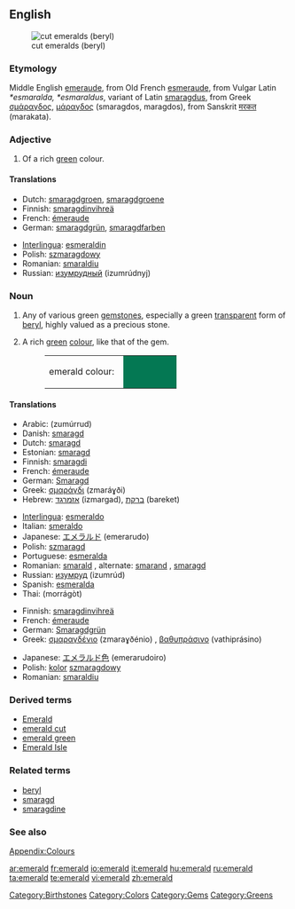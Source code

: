 {{see|Emerald}}
{{wikipedia}}
==English==
[[Image:Beryl_emeralds_cut_XH.jpg|thumb|right|cut emeralds (beryl)]]

===Etymology===
Middle English [[emeraude]], from Old French [[esmeraude]], from Vulgar Latin ''*esmaralda, *esmaraldus'', variant of Latin [[smaragdus]], from Greek [[σμάραγδος]], [[μάραγδος]] (smaragdos, maragdos), from Sanskrit [[मरकत]] (marakata).

===Adjective===
{{en-adj}}

# {{color}} Of a rich [[green]] colour.

====Translations====
{{trans-top|rich green colour}}
* Dutch: [[smaragdgroen]], [[smaragdgroene]]
* Finnish: [[smaragdinvihreä]]
* French: [[émeraude]]
* German: [[smaragdgrün]], [[smaragdfarben]]
{{trans-mid}}
* [[Interlingua]]: [[esmeraldin]]
* Polish: [[szmaragdowy]] {{m}}
* Romanian: [[smaraldiu]]
* Russian: [[изумрудный]] (izumrúdnyj)
{{trans-bottom}}

===Noun===
{{en-noun}}

# Any of various green [[gemstone]]s, especially a green [[transparent]] form of [[beryl]], highly valued as a precious stone.
# {{color}} A rich [[green]] [[colour]], like that of the gem.
#: <table><tr><td>emerald colour: &nbsp;</td><td bgcolor="#047853" width="80">&nbsp; </td></tr></table>

====Translations====
{{trans-top|gemstone}}
* Arabic: {{Arab|[[زمرد|زمرّد]]}} (zumúrrud) {{m}}
* Danish: [[smaragd]]
* Dutch: [[smaragd]] {{m}}
* Estonian: [[smaragd]]
* Finnish: [[smaragdi]]
* French: [[émeraude]] {{f}}
* German: [[Smaragd]] {{m}}
* Greek: [[σμαράγδι]] (zmaráɣði) {{n}}
* Hebrew: [[אזמרגד]] (izmargad), [[ברקת]] (bareket)
{{trans-mid}}
* [[Interlingua]]: [[esmeraldo]]
* Italian: [[smeraldo]]
* Japanese: [[エメラルド]] (emerarudo)
* Polish: [[szmaragd]] {{m}}
* Portuguese: [[esmeralda]] {{f}}
* Romanian: [[smarald]] {{n}}, alternate: [[smarand]] {{n}}, [[smaragd]] {{n}}
* Russian: [[изумруд]] (izumrúd) {{m}}
* Spanish: [[esmeralda]] {{f}}
* Thai: {{Thai|[[มรกต]]}} (morrágòt)
{{trans-bottom}}

{{trans-top|colour}}
* Finnish: [[smaragdinvihreä]]
* French: [[émeraude]] {{f}}
* German: [[Smaragdgrün]] {{n}}
* Greek: [[σμαραγδένιο]] (zmaraɣðénio) {{n}}, [[βαθυπράσινο]] (vathiprásino) {{n}}
{{trans-mid}}
* Japanese:  [[エメラルド色]] (emerarudoiro)
* Polish: [[kolor]] [[szmaragdowy]] {{m}}
* Romanian: [[smaraldiu]] {{m}}
{{trans-bottom}}

===Derived terms===
* [[Emerald]]
* [[emerald cut]]
* [[emerald green]]
* [[Emerald Isle]]

===Related terms===
* [[beryl]]
* [[smaragd]]
* [[smaragdine]]

===See also===
[[Appendix:Colours]]

[[Category:Birthstones]]
[[Category:Colors]]
[[Category:Gems]]
[[Category:Greens]]

[[ar:emerald]]
[[fr:emerald]]
[[io:emerald]]
[[it:emerald]]
[[hu:emerald]]
[[ru:emerald]]
[[ta:emerald]]
[[te:emerald]]
[[vi:emerald]]
[[zh:emerald]]